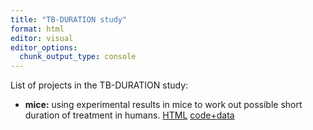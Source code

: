 ```yaml
---
title: "TB-DURATION study"
format: html
editor: visual
editor_options: 
  chunk_output_type: console
---
```


List of projects in the TB-DURATION study:

* **mice:** using experimental results in mice to work out possible short duration of treatment
in humans. [HTML](https://tb-duration.github.io/mice/analysis.html)
[code+data](https://github.com/TB-DURATION/mice)